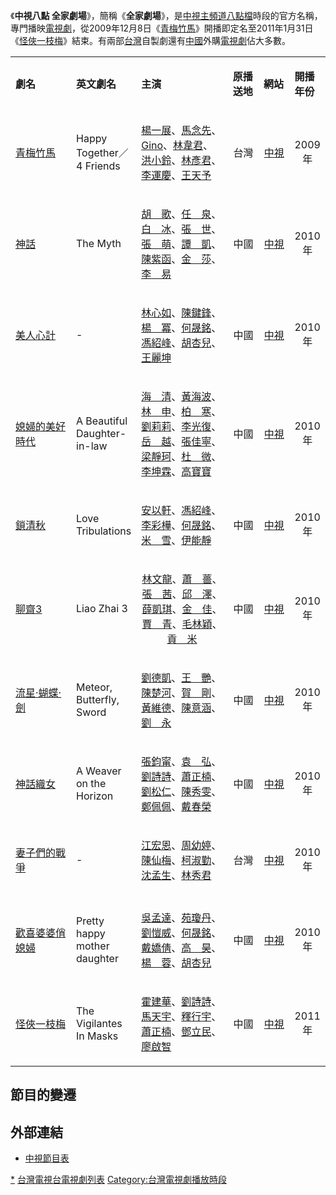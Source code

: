 《'''中視八點 全家劇場'''》，簡稱《'''全家劇場'''》，是[[中視_(頻道)|中視主頻道]][[八點檔|八點檔]]時段的官方名稱，專門播映[[電視劇|電視劇]]，從2009年12月8日《[[青梅竹馬_(2009年電視劇)|青梅竹馬]]》開播即定名至2011年1月31日《[[怪俠一枝梅_(2011年電視劇)|怪俠一枝梅]]》結束。有兩部[[台灣|台灣]]自製劇還有[[中國|中國]]外購[[電視劇|電視劇]]佔大多數。

{|class="wikitable" width="100%"
|- align=center
|style="width:20%"|'''劇名'''||style="width:15%"|'''英文劇名'''||style="width:30%"|'''主演'''||style="width:10%"|'''原播送地'''||style="width:10%"|'''網站'''||style="width:10%"|'''開播年份'''
|-
![[青梅竹馬_(2009年電視劇)|青梅竹馬]]
! Happy Together／4 Friends
|[[楊一展|楊一展]]、[[馬念先|馬念先]]、[[Gino|Gino]]、[[林韋君|林韋君]]、[[洪小鈴|洪小鈴]]、[[林彥君|林彥君]]、[[李運慶|李運慶]]、[[王天予|王天予]]
|<center>台灣
|<center>[https://web.archive.org/web/20100711112110/http://beta.ctv.com.tw/prog/2009/happytogether/ 中視]
|<center>2009年
|-
![[神話_(電視劇)|神話]]
!The Myth
|[[胡歌|胡　歌]]、[[任泉|任　泉]]、[[白冰|白　冰]]、[[張世|張　世]]、[[張萌|張　萌]]、[[譚凱|譚　凱]]、[[陳紫函|陳紫函]]、[[金莎|金　莎]]、[[李易_(演員)|李　易]]
|<center>中國
|<center>[https://web.archive.org/web/20120311014816/http://beta.ctv.com.tw/prog/2010/myth/ 中視]
|<center>2010年
|-
![[美人心計|美人心計]]
!-
|[[林心如|林心如]]、[[陳鍵鋒|陳鍵鋒]]、[[楊冪|楊　冪]]、[[何晟銘|何晟銘]]、[[馮紹峰|馮紹峰]]、[[胡杏兒|胡杏兒]]、[[王麗坤|王麗坤]]
|<center>中國
|<center>[https://web.archive.org/web/20100621082448/http://beta.ctv.com.tw/prog/2010/beauty/ 中視]
|<center>2010年
|-
![[媳婦的美好時代|媳婦的美好時代]]
!A Beautiful Daughter-in-law
|[[海清|海　清]]、[[黃海波|黃海波]]、[[林申|林　申]]、[[柏寒|柏　寒]]、[[劉莉莉|劉莉莉]]、[[李光復|李光復]]、[[岳越|岳　越]]、[[張佳寧|張佳寧]]、[[梁靜珂|梁靜珂]]、[[杜微_(演員)|杜　微]]、[[李坤霖|李坤霖]]、[[高寶寶|高寶寶]]
|<center>中國
|<center>[https://web.archive.org/web/20100728093112/http://beta.ctv.com.tw/prog/2010/wife/ 中視]
|<center>2010年
|-
![[鎖清秋|鎖清秋]]
!Love Tribulations
|[[安以軒|安以軒]]、[[馮紹峰|馮紹峰]]、[[李彩樺|李彩樺]]、[[何晟銘|何晟銘]]、[[米雪|米　雪]]、[[伊能靜|伊能靜]]
|<center>中國
|<center>[https://web.archive.org/web/20100625022752/http://beta.ctv.com.tw/prog/2010/beautycry/ 中視]
|<center>2010年
|-
![[聊齋_(2010年電視劇)|聊齋3]]
!Liao Zhai 3
|<center>[[林文龍|林文龍]]、[[蕭薔|蕭　薔]]、[[張茜|張　茜]]、[[邱澤|邱　澤]]、[[薛凱琪|薛凱琪]]、[[金佳|金　佳]]、[[賈青|賈　青]]、[[毛林穎|毛林穎]]、[[贡米_(1990年)|貢　米]]
|<center>中國
|<center>[https://web.archive.org/web/20100728093119/http://beta.ctv.com.tw/prog/2010/ghost3/ 中視]
|<center>2010年
|-
![[流星蝴蝶劍_(2010年電視劇)|流星·蝴蝶·劍]]
!Meteor, Butterfly, Sword
|[[劉德凱|劉德凱]]、[[王艷|王　艷]]、[[陳楚河|陳楚河]]、[[賀剛|賀　剛]]、[[黃維德|黃維德]]、[[陳意涵|陳意涵]]、[[劉永|劉　永]]
|<center>中國
|<center>[https://web.archive.org/web/20100815063129/http://beta.ctv.com.tw/prog/2010/sword/ 中視]
|<center>2010年
|-
![[天涯织女|神話織女]]
! A Weaver on the Horizon
|[[張鈞甯|張鈞甯]]、[[袁弘|袁　弘]]、[[劉詩詩|劉詩詩]]、[[蕭正楠|蕭正楠]]、[[劉松仁|劉松仁]]、[[陳秀雯|陳秀雯]]、[[鄭佩佩|鄭佩佩]]、[[戴春榮|戴春榮]]
|<center>中國
|<center>[https://web.archive.org/web/20101108163259/http://beta.ctv.com.tw/prog/2010/weave/ 中視]
|<center>2010年
|-
![[妻子們的戰爭|妻子們的戰爭]]
!-
|[[江宏恩|江宏恩]]、[[周幼婷|周幼婷]]、[[陳仙梅|陳仙梅]]、[[柯淑勤|柯淑勤]]、[[沈孟生|沈孟生]]、[[林秀君|林秀君]]
|<center>台灣
|<center>[https://web.archive.org/web/20101203213323/http://beta.ctv.com.tw/prog/2010/fightingwives/ 中視]
|<center>2010年
|-
|-
![[歡喜婆婆俏媳婦|歡喜婆婆俏媳婦]]
!Pretty happy mother daughter
|[[吳孟達|吳孟達]]、[[苑瓊丹|苑瓊丹]]、[[劉愷威|劉愷威]]、[[何晟銘|何晟銘]]、[[戴嬌倩|戴嬌倩]]、[[高昊|高　昊]]、[[楊蓉|楊　蓉]]、[[胡杏兒|胡杏兒]]
|<center>中國
|<center>[https://web.archive.org/web/20110205232804/http://beta.ctv.com.tw/prog/2010/matchmaker/ 中視]
|<center>2010年
|-
![[怪俠一枝梅_(2011年電視劇)|怪俠一枝梅]]
!The Vigilantes In Masks
|[[霍建華|霍建華]]、[[劉詩詩|劉詩詩]]、[[馬天宇|馬天宇]]、[[釋行宇|釋行宇]]、[[蕭正楠|蕭正楠]]、[[鄧立民|鄧立民]]、[[廖啟智|廖啟智]]
|<center>中國
|<center>[https://web.archive.org/web/20110102071515/http://beta.ctv.com.tw/prog/2011/Knight/ 中視]
|<center>2011年
|}

== 節目的變遷 ==
{{電視節目的變遷|
電視台={{flagicon|Taiwan}} [[中國電視公司|中視]] |
播放檔次=週一至週五 八點檔連續劇（20:00～22:00）<br>2009年12月31日前為週一至週四20:00～22:00|
節目名稱=全家劇場<br>（2009年12月8日-2011年1月31日）|
上一節目=[[閃亮的日子_(電視劇)|閃亮的日子]]<br>（2009年8月19日 - 2009年12月7日）|
下一節目=[[宮心計|宮心計]]<br>（2011年2月7日 - 2011年3月1日）|
}}
{{中視八點檔}}

== 外部連結 ==
*[https://web.archive.org/web/20100612175633/http://beta.ctv.com.tw/programlist.asp 中視節目表]
[[Category:中視電視劇|*]]
[[Category:台灣電視台電視劇列表|]]
[[Category:台灣電視劇播放時段|Category:台灣電視劇播放時段]]